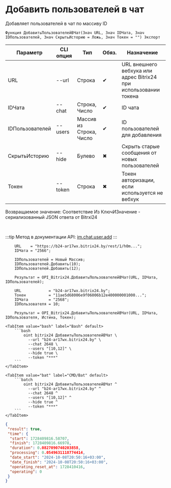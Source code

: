 ﻿---
sidebar_position: 5
description: Добавить пользователей в чат и другие функции для работы с Bitrix24 в Открытом пакете интеграций - бесплатной open-source библиотеке интеграций для 1С:Предприятие 8, OneScript и CLI
keywords: [1C, 1С, 1С:Предприятие, 1С:Предприятие 8.3, API, Интеграция, Сервисы, Обмен, OneScript, CLI, Bitrix24]
---


# Добавить пользователей в чат
 Добавляет пользователей в чат по массиву ID



`Функция ДобавитьПользователейВЧат(Знач URL, Знач IDЧата, Знач IDПользователей, Знач СкрытьИсторию = Ложь, Знач Токен = "") Экспорт`

  | Параметр | CLI опция | Тип | Обяз. | Назначение |
  |-|-|-|-|-|
  | URL | --url | Строка | &#x2714; | URL внешнего вебхука или адрес Bitrix24 при использовании токена |
  | IDЧата | --chat | Строка, Число | &#x2714; | ID чата |
  | IDПользователей | --users | Массив из Строка, Число | &#x2714; | ID пользователей для добавления |
  | СкрытьИсторию | --hide | Булево | &#x2716; | Скрыть старые сообщения от новых пользователей |
  | Токен | --token | Строка | &#x2716; | Токен авторизации, если используется не вебхук |

  
  Возвращаемое значение:   Соответствие Из КлючИЗначение - сериализованный JSON ответа от Bitrxi24

<br/>

:::tip
Метод в документации API: [im.chat.user.add](https://dev.1c-bitrix.ru/learning/course/?COURSE_ID=93&LESSON_ID=12097)
:::
<br/>



```bsl title="Пример использования для 1С:Предприятие/OneScript"
    URL    = "https://b24-ar17wx.bitrix24.by/rest/1/h0m...";
    IDЧата = "2566";

    IDПользователей = Новый Массив;
    IDПользователей.Добавить(10);
    IDПользователей.Добавить(12);

    Результат = OPI_Bitrix24.ДобавитьПользователейВЧат(URL, IDЧата, IDПользователей);

    URL            = "b24-ar17wx.bitrix24.by";
    Токен          = "11ae5d68006e9f06006b12e400000001000...";
    IDЧата         = "2568";
    IDПользователя = 10;

    Результат = OPI_Bitrix24.ДобавитьПользователейВЧат(URL, IDЧата, IDПользователя, Истина, Токен);
```
    

 <Tabs>
  
    <TabItem value="bash" label="Bash" default>
        ```bash
            oint bitrix24 ДобавитьПользователейВЧат \
              --url "b24-ar17wx.bitrix24.by" \
              --chat 2648 \
              --users "[10,12]" \
              --hide true \
              --token "***"
        ```
    </TabItem>
  
    <TabItem value="bat" label="CMD/Bat" default>
        ```batch
            oint bitrix24 ДобавитьПользователейВЧат ^
              --url "b24-ar17wx.bitrix24.by" ^
              --chat 2648 ^
              --users "[10,12]" ^
              --hide true ^
              --token "***"
        ```
    </TabItem>
</Tabs>


```json title="Результат"
{
 "result": true,
 "time": {
  "start": 1728409816.58707,
  "finish": 1728409816.66978,
  "duration": 0.0827090740203858,
  "processing": 0.0549631118774414,
  "date_start": "2024-10-08T20:50:16+03:00",
  "date_finish": "2024-10-08T20:50:16+03:00",
  "operating_reset_at": 1728410416,
  "operating": 0
 }
}
```
